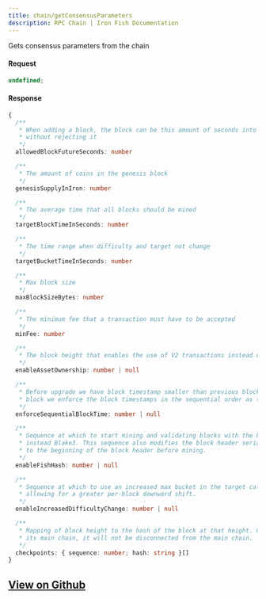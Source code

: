 ```yaml
---
title: chain/getConsensusParameters
description: RPC Chain | Iron Fish Documentation
---
```


Gets consensus parameters from the chain

#### Request

```ts
undefined;
```

#### Response

```ts
{
  /**
   * When adding a block, the block can be this amount of seconds into the future
   * without rejecting it
   */
  allowedBlockFutureSeconds: number

  /**
   * The amount of coins in the genesis block
   */
  genesisSupplyInIron: number

  /**
   * The average time that all blocks should be mined
   */
  targetBlockTimeInSeconds: number

  /**
   * The time range when difficulty and target not change
   */
  targetBucketTimeInSeconds: number

  /**
   * Max block size
   */
  maxBlockSizeBytes: number

  /**
   * The minimum fee that a transaction must have to be accepted
   */
  minFee: number

  /**
   * The block height that enables the use of V2 transactions instead of V1
   */
  enableAssetOwnership: number | null

  /**
   * Before upgrade we have block timestamp smaller than previous block. After this
   * block we enforce the block timestamps in the sequential order as the block sequences.
   */
  enforceSequentialBlockTime: number | null

  /**
   * Sequence at which to start mining and validating blocks with the FishHash algorithm
   * instead Blake3. This sequence also modifies the block header serialization to move graffiti
   * to the beginning of the block header before mining.
   */
  enableFishHash: number | null

  /**
   * Sequence at which to use an increased max bucket in the target calculation,
   * allowing for a greater per-block downward shift.
   */
  enableIncreasedDifficultyChange: number | null

  /**
   * Mapping of block height to the hash of the block at that height. Once a node has added this block to
   * its main chain, it will not be disconnected from the main chain.
   */
  checkpoints: { sequence: number; hash: string }[]
}
```

## [View on Github](https://github.com/iron-fish/ironfish/blob/master/ironfish/src/rpc/routes/chain/getConsensusParameters.ts)

